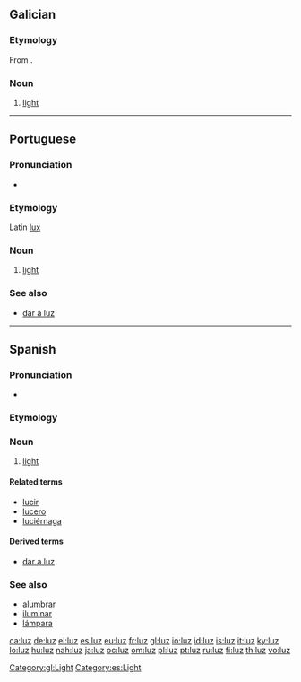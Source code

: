 {{also|Luz}}
==Galician==

===Etymology===
From {{etyl|la|gl}} {{term|lux|lang=la}}.

===Noun===
{{gl-noun|f|luces}}

# [[light]]

[[Category:gl:Light]]

----

==Portuguese==

===Pronunciation===
* {{IPA|/ˈluʃ/|lang=pt}}

===Etymology===
Latin [[lux]]

===Noun===
{{infl|pt|noun|g=f}}

# [[light]]

===See also===
* [[dar à luz]]

----

==Spanish==

===Pronunciation===
* {{IPA|/ˈluθ/|/ˈlus/|lang=es}}

===Etymology===
{{etyl|la|es}} {{term|lux|lang=es}}

===Noun===
{{es-noun-f|pl=luces}}

# [[light]]

====Related terms====
* [[lucir]]
* [[lucero]]
* [[luciérnaga]]

====Derived terms====
* [[dar a luz]]

===See also===
* [[alumbrar]]
* [[iluminar]]
* [[lámpara]]

[[Category:es:Light]]

[[ca:luz]]
[[de:luz]]
[[el:luz]]
[[es:luz]]
[[eu:luz]]
[[fr:luz]]
[[gl:luz]]
[[io:luz]]
[[id:luz]]
[[is:luz]]
[[it:luz]]
[[ky:luz]]
[[lo:luz]]
[[hu:luz]]
[[nah:luz]]
[[ja:luz]]
[[oc:luz]]
[[om:luz]]
[[pl:luz]]
[[pt:luz]]
[[ru:luz]]
[[fi:luz]]
[[th:luz]]
[[vo:luz]]